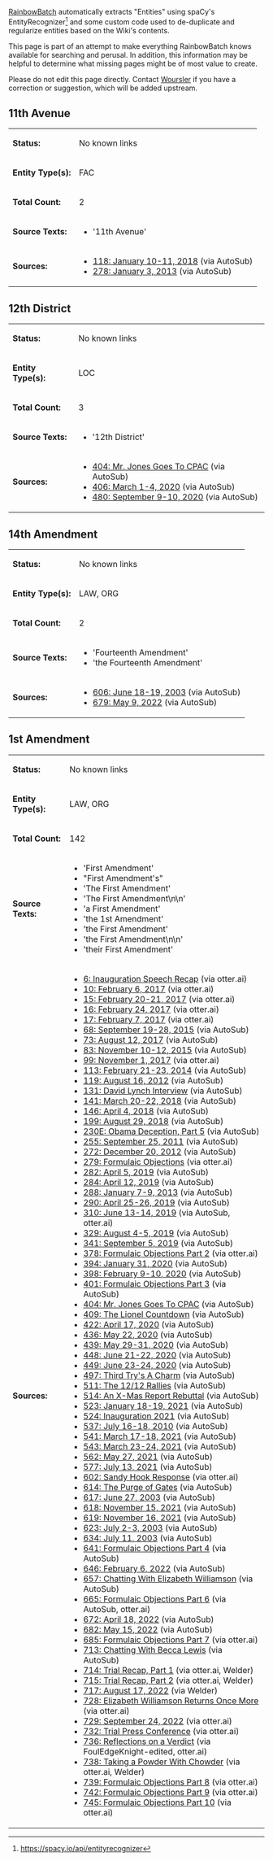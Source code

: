 [[User:RainbowBatch | RainbowBatch]] automatically extracts "Entities" using spaCy's EntityRecognizer<ref>https://spacy.io/api/entityrecognizer</ref> and some custom code used to de-duplicate and regularize entities based on the Wiki's contents.

This page is part of an attempt to make everything RainbowBatch knows available for searching and perusal. In addition, this information may be helpful to determine what missing pages might be of most value to create.

Please do not edit this page directly. Contact [[User:Woursler | Woursler]] if you have a correction or suggestion, which will be added upstream.

==11th Avenue==
{| class="fandom-table"
|'''Status:'''
|No known links
|-
|'''Entity Type(s):'''
|FAC
|-
|'''Total Count:'''
|2
|-
|'''Source Texts:'''
|

*'11th Avenue'

|-
|'''Sources:'''
|

*[[118: January 10-11, 2018]] (via AutoSub)
*[[278: January 3, 2013]] (via AutoSub)

|}

==12th District==
{| class="fandom-table"
|'''Status:'''
|No known links
|-
|'''Entity Type(s):'''
|LOC
|-
|'''Total Count:'''
|3
|-
|'''Source Texts:'''
|

*'12th District'

|-
|'''Sources:'''
|

*[[404: Mr. Jones Goes To CPAC]] (via AutoSub)
*[[406: March 1-4, 2020]] (via AutoSub)
*[[480: September 9-10, 2020]] (via AutoSub)

|}

==14th Amendment==
{| class="fandom-table"
|'''Status:'''
|No known links
|-
|'''Entity Type(s):'''
|LAW, ORG
|-
|'''Total Count:'''
|2
|-
|'''Source Texts:'''
|

*'Fourteenth Amendment'
*'the Fourteenth Amendment'

|-
|'''Sources:'''
|

*[[606: June 18-19, 2003]] (via AutoSub)
*[[679: May 9, 2022]] (via AutoSub)

|}

==1st Amendment==
{| class="fandom-table"
|'''Status:'''
|No known links
|-
|'''Entity Type(s):'''
|LAW, ORG
|-
|'''Total Count:'''
|142
|-
|'''Source Texts:'''
|

*'First Amendment'
*"First Amendment's"
*'The First Amendment'
*'The First Amendment\n\n'
*'a First Amendment'
*'the 1st Amendment'
*'the First Amendment'
*'the First Amendment\n\n'
*'their First Amendment'

|-
|'''Sources:'''
|

*[[6: Inauguration Speech Recap]] (via otter.ai)
*[[10: February 6, 2017]] (via otter.ai)
*[[15: February 20-21, 2017]] (via otter.ai)
*[[16: February 24, 2017]] (via otter.ai)
*[[17: February 7, 2017]] (via otter.ai)
*[[68: September 19-28, 2015]] (via AutoSub)
*[[73: August 12, 2017]] (via AutoSub)
*[[83: November 10-12, 2015]] (via AutoSub)
*[[99: November 1, 2017]] (via otter.ai)
*[[113: February 21-23, 2014]] (via AutoSub)
*[[119: August 16, 2012]] (via AutoSub)
*[[131: David Lynch Interview]] (via AutoSub)
*[[141: March 20-22, 2018]] (via AutoSub)
*[[146: April 4, 2018]] (via AutoSub)
*[[199: August 29, 2018]] (via AutoSub)
*[[230E: Obama Deception, Part 5]] (via AutoSub)
*[[255: September 25, 2011]] (via AutoSub)
*[[272: December 20, 2012]] (via AutoSub)
*[[279: Formulaic Objections]] (via otter.ai)
*[[282: April 5, 2019]] (via AutoSub)
*[[284: April 12, 2019]] (via AutoSub)
*[[288: January 7-9, 2013]] (via AutoSub)
*[[290: April 25-26, 2019]] (via AutoSub)
*[[310: June 13-14, 2019]] (via AutoSub, otter.ai)
*[[329: August 4-5, 2019]] (via AutoSub)
*[[341: September 5, 2019]] (via AutoSub)
*[[378: Formulaic Objections Part 2]] (via otter.ai)
*[[394: January 31, 2020]] (via AutoSub)
*[[398: February 9-10, 2020]] (via AutoSub)
*[[401: Formulaic Objections Part 3]] (via AutoSub)
*[[404: Mr. Jones Goes To CPAC]] (via AutoSub)
*[[409: The Lionel Countdown]] (via AutoSub)
*[[422: April 17, 2020]] (via AutoSub)
*[[436: May 22, 2020]] (via AutoSub)
*[[439: May 29-31, 2020]] (via AutoSub)
*[[448: June 21-22, 2020]] (via AutoSub)
*[[449: June 23-24, 2020]] (via AutoSub)
*[[497: Third Try's A Charm]] (via AutoSub)
*[[511: The 12/12 Rallies]] (via AutoSub)
*[[514: An X-Mas Report Rebuttal]] (via AutoSub)
*[[523: January 18-19, 2021]] (via AutoSub)
*[[524: Inauguration 2021]] (via AutoSub)
*[[537: July 16-18, 2010]] (via AutoSub)
*[[541: March 17-18, 2021]] (via AutoSub)
*[[543: March 23-24, 2021]] (via AutoSub)
*[[562: May 27, 2021]] (via AutoSub)
*[[577: July 13, 2021]] (via AutoSub)
*[[602: Sandy Hook Response]] (via otter.ai)
*[[614: The Purge of Gates]] (via AutoSub)
*[[617: June 27, 2003]] (via AutoSub)
*[[618: November 15, 2021]] (via AutoSub)
*[[619: November 16, 2021]] (via AutoSub)
*[[623: July 2-3, 2003]] (via AutoSub)
*[[634: July 11, 2003]] (via AutoSub)
*[[641: Formulaic Objections Part 4]] (via AutoSub)
*[[646: February 6, 2022]] (via AutoSub)
*[[657: Chatting With Elizabeth Williamson]] (via AutoSub)
*[[665: Formulaic Objections Part 6]] (via AutoSub, otter.ai)
*[[672: April 18, 2022]] (via AutoSub)
*[[682: May 15, 2022]] (via AutoSub)
*[[685: Formulaic Objections Part 7]] (via otter.ai)
*[[713: Chatting With Becca Lewis]] (via AutoSub)
*[[714: Trial Recap, Part 1]] (via otter.ai, Welder)
*[[715: Trial Recap, Part 2]] (via otter.ai, Welder)
*[[717: August 17, 2022]] (via Welder)
*[[728: Elizabeth Williamson Returns Once More]] (via otter.ai)
*[[729: September 24, 2022]] (via otter.ai)
*[[732: Trial Press Conference]] (via otter.ai)
*[[736: Reflections on a Verdict]] (via FoulEdgeKnight-edited, otter.ai)
*[[738: Taking a Powder With Chowder]] (via otter.ai, Welder)
*[[739: Formulaic Objections Part 8]] (via otter.ai)
*[[742: Formulaic Objections Part 9]] (via otter.ai)
*[[745: Formulaic Objections Part 10]] (via otter.ai)

|}
